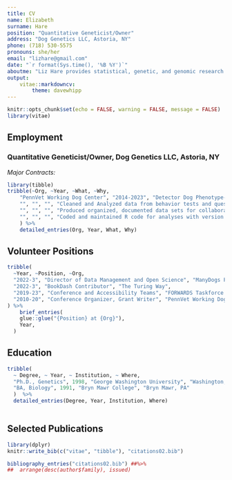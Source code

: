 ```yaml
---
title: CV
name: Elizabeth
surname: Hare
position: "Quantitative Geneticist/Owner"
address: "Dog Genetics LLC, Astoria, NY"
phone: (718) 530-5575
pronouns: she/her
email: "lizhare@gmail.com"
date: "`r format(Sys.time(), '%B %Y')`"
aboutme: "Liz Hare provides statistical, genetic, and genomic research services, as well as analyses for selective breeding. Her focus is on integrating research into the operations of working dog programs."  
output:
    vitae::markdowncv:
        theme: davewhipp
---
```


```r
knitr::opts_chunk$set(echo = FALSE, warning = FALSE, message = FALSE)
library(vitae)
```


## Employment

### Quantitative Geneticist/Owner, Dog Genetics LLC, Astoria, NY

*Major Contracts:*

``` r
library(tibble)
tribble(~Org, ~Year, ~What, ~Why,
    "PennVet Working Dog Center", "2014-2023", "Detector Dog Phenotype-Genotype Project", "Developed anew C-BARQ-based questionnaire for selection and study of detector dogs",
	"", "", "", "Cleaned and Analyzed data from behavior tests and questionnaires",
	"", "", "", "Produced organized, documented data sets for collaborators",
	"", "", "", "Coded and maintained R code for analyses with version control and emphasis on reusability"
	) %>%
	detailed_entries(Org, Year, What, Why)

```

## Volunteer Positions

```r

tribble(
  ~Year, ~Position, ~Org,
  "2022-3", "Director of Data Management and Open Science", "ManyDogs Project",
  "2022-3", "BookDash Contributor", "The Turing Way",
  "2019-23", "Conference and Accessibility Teams", "FORWARDS Taskforce for Women and Other Underrepresented Minorities",
  "2010-20", "Conference Organizer, Grant Writer", "PennVet Working Dog Center"
) %>%
    brief_entries(
    glue::glue("{Position} at {Org}"),
    Year,
  )

```
## Education

```r

tribble(
  ~ Degree, ~ Year, ~ Institution, ~ Where,
  "Ph.D., Genetics", 1998, "George Washington University", "Washington, DC",
  "BA, Biology", 1991, "Bryn Mawr College", "Bryn Mawr, PA"
  )  %>%
  detailed_entries(Degree, Year, Institution, Where)
  
```

## Selected Publications

```r
library(dplyr)
knitr::write_bib(c("vitae", "tibble"), "citations02.bib")

bibliography_entries("citations02.bib") ##%>%
##  arrange(desc(author$family), issued)

```
 
